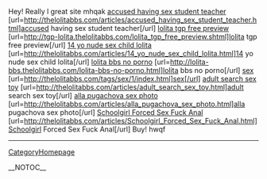 Hey! Really l great site mhqak
<a href= http://thelolitabbs.com/articles/accused_having_sex_student_teacher.html >accused having sex student teacher</a> [url=http://thelolitabbs.com/articles/accused_having_sex_student_teacher.html]accused having sex student teacher[/url] <a href= http://tgp-lolita.thelolitabbs.com/lolita_tgp_free_preview.shtml >lolita tgp free preview</a> [url=http://tgp-lolita.thelolitabbs.com/lolita_tgp_free_preview.shtml]lolita tgp free preview[/url] <a href= http://thelolitabbs.com/articles/14_yo_nude_sex_child_lolita.html >14 yo nude sex child lolita</a> [url=http://thelolitabbs.com/articles/14_yo_nude_sex_child_lolita.html]14 yo nude sex child lolita[/url] <a href= http://lolita-bbs.thelolitabbs.com/lolita-bbs-no-porno.html >lolita bbs no porno</a> [url=http://lolita-bbs.thelolitabbs.com/lolita-bbs-no-porno.html]lolita bbs no porno[/url] <a href= http://thelolitabbs.com/tags/sex/1/index.html >sex</a> [url=http://thelolitabbs.com/tags/sex/1/index.html]sex[/url] <a href= http://thelolitabbs.com/articles/adult_search_sex_toy.html >adult search sex toy</a> [url=http://thelolitabbs.com/articles/adult_search_sex_toy.html]adult search sex toy[/url] <a href= http://thelolitabbs.com/articles/alla_pugachova_sex_photo.html >alla pugachova sex photo</a> [url=http://thelolitabbs.com/articles/alla_pugachova_sex_photo.html]alla pugachova sex photo[/url] <a href= http://thelolitabbs.com/articles/Schoolgirl_Forced_Sex_Fuck_Anal.html >Schoolgirl Forced Sex Fuck Anal</a> [url=http://thelolitabbs.com/articles/Schoolgirl_Forced_Sex_Fuck_Anal.html]Schoolgirl Forced Sex Fuck Anal[/url] 
Buy! hwqf
----
[[CategoryHomepage]]

__NOTOC__